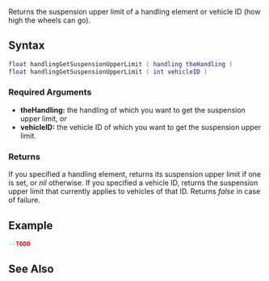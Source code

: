 
{{Server function}}
Returns the suspension upper limit of a handling element or vehicle ID (how high the wheels can go).

==Syntax==
<syntaxhighlight lang="lua">
float handlingGetSuspensionUpperLimit ( handling theHandling )
float handlingGetSuspensionUpperLimit ( int vehicleID )
</syntaxhighlight>

===Required Arguments===
*'''theHandling:''' the handling of which you want to get the suspension upper limit, ''or''
*'''vehicleID:''' the vehicle ID of which you want to get the suspension upper limit.

===Returns===
If you specified a handling element, returns its suspension upper limit if one is set, or ''nil'' otherwise. If you specified a vehicle ID, returns the suspension upper limit that currently applies to vehicles of that ID. Returns ''false'' in case of failure.

==Example==
<syntaxhighlight lang="lua">
--TODO
</syntaxhighlight>

==See Also==
{{Handling_functions}}